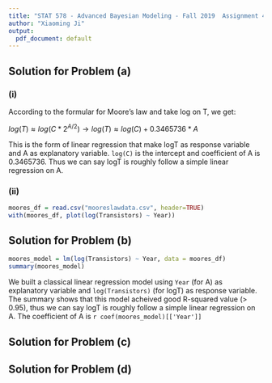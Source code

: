 ```yaml
---
title: "STAT 578 - Advanced Bayesian Modeling - Fall 2019  Assignment 4"
author: "Xiaoming Ji"
output:
  pdf_document: default
---
```

## Solution for Problem (a)
### (i)
According to the formular for Moore's law and take log on T, we get:

$log(T) \approx log(C * 2 ^{A/2}) \rightarrow log(T) \approx log(C) + 0.3465736 * A$

This is the form of linear regression that make logT as response variable and A as explanatory variable. `log(C)` is the intercept and coefficient of A is 0.3465736. Thus we can say logT is roughly follow a simple linear regression on A.

### (ii)
```r
moores_df = read.csv("mooreslawdata.csv", header=TRUE)
with(moores_df, plot(log(Transistors) ~ Year))
```

## Solution for Problem (b)

```r
moores_model = lm(log(Transistors) ~ Year, data = moores_df)
summary(moores_model)
```

We built a classical linear regression model using `Year` (for A) as explanatory variable and `log(Transistors)` (for logT) as response variable. The summary shows that this model acheived good R-squared value (> 0.95), thus we can say logT is roughly follow a simple linear regression on A. The coefficient of A is `r coef(moores_model)[['Year']]`

## Solution for Problem (c)
## Solution for Problem (d)
